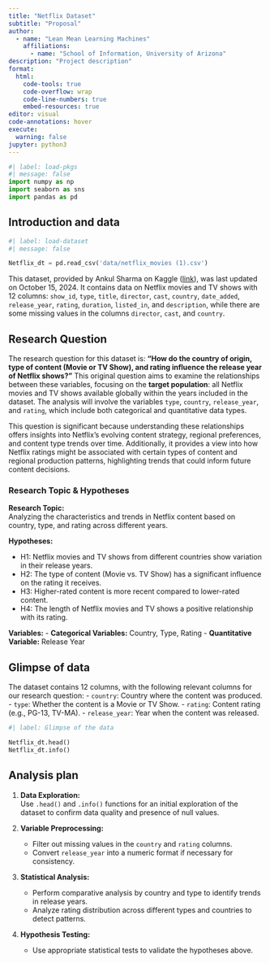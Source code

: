 ```yaml
---
title: "Netflix Dataset"
subtitle: "Proposal"
author: 
  - name: "Lean Mean Learning Machines"
    affiliations:
      - name: "School of Information, University of Arizona"
description: "Project description"
format:
  html:
    code-tools: true
    code-overflow: wrap
    code-line-numbers: true
    embed-resources: true
editor: visual
code-annotations: hover
execute:
  warning: false
jupyter: python3
---
```


```python
#| label: load-pkgs
#| message: false
import numpy as np
import seaborn as sns
import pandas as pd
```

## Introduction and data

```python
#| label: load-dataset
#| message: false

Netflix_dt = pd.read_csv('data/netflix_movies (1).csv')
```


This dataset, provided by Ankul Sharma on Kaggle ([link](https://www.kaggle.com/datasets/ankulsharma150/netflix-data-analysis/data)), was last updated on October 15, 2024. It contains data on Netflix movies and TV shows with 12 columns: `show_id`, `type`, `title`, `director`, `cast`, `country`, `date_added`, `release_year`, `rating`, `duration`, `listed_in`, and `description`, while there are some missing values in the columns `director`, `cast`, and `country`.

## Research Question

The research question for this dataset is: **"How do the country of origin, type of content (Movie or TV Show), and rating influence the release year of Netflix shows?"** This original question aims to examine the relationships between these variables, focusing on the **target population**: all Netflix movies and TV shows available globally within the years included in the dataset. The analysis will involve the variables `type`, `country`, `release_year`, and `rating`, which include both categorical and quantitative data types.

This question is significant because understanding these relationships offers insights into Netflix’s evolving content strategy, regional preferences, and content type trends over time. Additionally, it provides a view into how Netflix ratings might be associated with certain types of content and regional production patterns, highlighting trends that could inform future content decisions.

### Research Topic & Hypotheses

**Research Topic:**\
Analyzing the characteristics and trends in Netflix content based on country, type, and rating across different years.

**Hypotheses:**\

- H1: Netflix movies and TV shows from different countries show variation in their release years. 
- H2: The type of content (Movie vs. TV Show) has a significant influence on the rating it receives. 
- H3: Higher-rated content is more recent compared to lower-rated content. 
- H4: The length of Netflix movies and TV shows a positive relationship with its rating.

**Variables:** - **Categorical Variables:** Country, Type, Rating - **Quantitative Variable:** Release Year

## Glimpse of data

The dataset contains 12 columns, with the following relevant columns for our research question: - `country`: Country where the content was produced. - `type`: Whether the content is a Movie or TV Show. - `rating`: Content rating (e.g., PG-13, TV-MA). - `release_year`: Year when the content was released.

```python
#| label: Glimpse of the data

Netflix_dt.head()
Netflix_dt.info()
```

## Analysis plan

1.  **Data Exploration:**\
    Use `.head()` and `.info()` functions for an initial exploration of the dataset to confirm data quality and presence of null values.

2.  **Variable Preprocessing:**

    -   Filter out missing values in the `country` and `rating` columns.
    -   Convert `release_year` into a numeric format if necessary for consistency.

3.  **Statistical Analysis:**

    -   Perform comparative analysis by country and type to identify trends in release years.
    -   Analyze rating distribution across different types and countries to detect patterns.

4.  **Hypothesis Testing:**

    -   Use appropriate statistical tests to validate the hypotheses above.